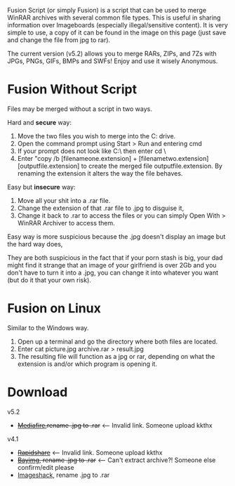 Fusion Script (or simply Fusion) is a script that can be used to merge WinRAR archives with several common file types. This is useful in sharing information over Imageboards (especially illegal/sensitive content). It is very simple to use, a copy of it can be found in the image on this page (just save and change the file from jpg to rar).

The current version (v5.2) allows you to merge RARs, ZIPs, and 7Zs with JPGs, PNGs, GIFs, BMPs and SWFs! Enjoy and use it wisely Anonymous.

=Fusion Without Script=

Files may be merged without a script in two ways.

Hard and '''secure''' way:
# Move the two files you wish to merge into the C: drive.
# Open the command prompt using Start > Run and entering cmd
# If your prompt does not look like C:\ then enter cd \
# Enter "copy /b [filenameone.extension] + [filenametwo.extension] [outputfile.extension] to create the merged file outputfile.extension. By renaming the extension it alters the way the file behaves.

Easy but '''insecure''' way:
# Move all your shit into a .rar file.
# Change the extension of that .rar file to .jpg to disguise it, 
# Change it back to .rar to access the files or you can simply Open With > WinRAR Archiver to access them.

Easy way is more suspicious because the .jpg doesn't display an image but the hard way does,

They are both suspicious in the fact that if your porn stash is big, your dad might find it strange that an image of your girlfriend is over 2Gb and you don't have to turn it into a .jpg, you can change it into whatever you want (but do it that your own risk).

=Fusion on Linux=

Similar to the Windows way.

# Open up a terminal and go the directory where both files are located.
# Enter cat picture.jpg archive.rar > result.jpg
# The resulting file will function as a jpg or rar, depending on what the extension is and/or which program is opening it. 

=Download=
v5.2
* <s>[http://anonym.to/http://www.mediafire.com/?b94jl5jth5z Mediafire],rename .jpg to .rar</s> <-- Invalid link. Someone upload kkthx
v4.1
* <s>[http://anonym.to/http://rapidshare.com/files/52334345/ImageRAR_Fusion.rar.html Rapidshare]</s> <-- Invalid link. Someone upload kkthx
* <s>[http://anonym.to/http://image.bayimg.com/jafljaabd.jpg Bayimg], rename .jpg to .rar</s> <-- Can't extract archive?! Someone else confirm/edit please
* [http://anonym.to/http://img248.imageshack.us/img248/6836/mergeke2.jpg Imageshack], rename .jpg to .rar